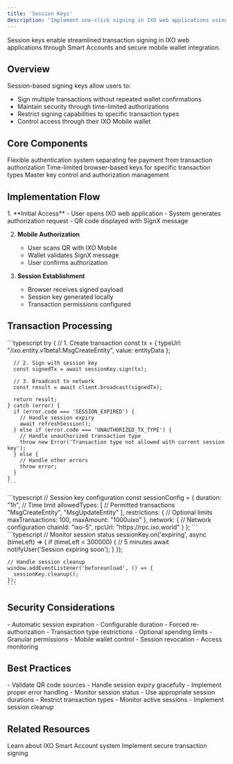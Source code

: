 ```yaml
---
title: 'Session Keys'
description: 'Implement one-click signing in IXO web applications using session-based keys'
---
```


<Tip>
  Session keys enable streamlined transaction signing in IXO web applications through Smart Accounts and secure mobile wallet integration.
</Tip>

## Overview

Session-based signing keys allow users to:
- Sign multiple transactions without repeated wallet confirmations
- Maintain security through time-limited authorizations
- Restrict signing capabilities to specific transaction types
- Control access through their IXO Mobile wallet

## Core Components

<CardGroup>
  <Card title="Smart Accounts" icon="wallet">
    Flexible authentication system separating fee payment from transaction authorization
  </Card>

  <Card title="Session Keys" icon="key">
    Time-limited browser-based keys for specific transaction types
  </Card>

  <Card title="Mobile Wallet" icon="mobile">
    Master key control and authorization management
  </Card>
</CardGroup>

## Implementation Flow

<Steps>
  1. **Initial Access**
     - User opens IXO web application
     - System generates authorization request
     - QR code displayed with SignX message

  2. **Mobile Authorization**
     - User scans QR with IXO Mobile
     - Wallet validates SignX message
     - User confirms authorization

  3. **Session Establishment**
     - Browser receives signed payload
     - Session key generated locally
     - Transaction permissions configured
</Steps>

## Transaction Processing

<AccordionGroup>
  <Accordion title="Signing Process" icon="signature">
    ```typescript
    try {
      // 1. Create transaction
      const tx = {
        typeUrl: "/ixo.entity.v1beta1.MsgCreateEntity",
        value: entityData
      };

      // 2. Sign with session key
      const signedTx = await sessionKey.sign(tx);

      // 3. Broadcast to network
      const result = await client.broadcast(signedTx);
      
      return result;
    } catch (error) {
      if (error.code === 'SESSION_EXPIRED') {
        // Handle session expiry
        await refreshSession();
      } else if (error.code === 'UNAUTHORIZED_TX_TYPE') {
        // Handle unauthorized transaction type
        throw new Error('Transaction type not allowed with current session key');
      } else {
        // Handle other errors
        throw error;
      }
    }
    ```
  </Accordion>

  <Accordion title="Authorization Scope" icon="shield-check">
    ```typescript
    // Session key configuration
    const sessionConfig = {
      duration: "1h",           // Time limit
      allowedTypes: [          // Permitted transactions
        "MsgCreateEntity",
        "MsgUpdateEntity"
      ],
      restrictions: {          // Optional limits
        maxTransactions: 100,
        maxAmount: "1000uixo"
      },
      network: {              // Network configuration
        chainId: "ixo-5",
        rpcUrl: "https://rpc.ixo.world"
      }
    };
    ```
  </Accordion>

  <Accordion title="Session Management" icon="arrows-rotate">
    ```typescript
    // Monitor session status
    sessionKey.on('expiring', async (timeLeft) => {
      if (timeLeft < 300000) { // 5 minutes
        await notifyUser('Session expiring soon');
      }
    });

    // Handle session cleanup
    window.addEventListener('beforeunload', () => {
      sessionKey.cleanup();
    });
    ```
  </Accordion>
</AccordionGroup>

## Security Considerations

<CardGroup>
  <Card title="Time Limits" icon="clock">
    - Automatic session expiration
    - Configurable duration
    - Forced re-authorization
  </Card>

  <Card title="Scope Control" icon="shield">
    - Transaction type restrictions
    - Optional spending limits
    - Granular permissions
  </Card>

  <Card title="Key Management" icon="key">
    - Mobile wallet control
    - Session revocation
    - Access monitoring
  </Card>
</CardGroup>

## Best Practices

<AccordionGroup>
  <Accordion title="Implementation" icon="code">
    - Validate QR code sources
    - Handle session expiry gracefully
    - Implement proper error handling
    - Monitor session status
  </Accordion>

  <Accordion title="Security" icon="lock">
    - Use appropriate session durations
    - Restrict transaction types
    - Monitor active sessions
    - Implement session cleanup
  </Accordion>
</AccordionGroup>

## Related Resources

<CardGroup>
  <Card title="Smart Accounts" icon="book" href="/guides/dev/smart-accounts">
    Learn about IXO Smart Account system
  </Card>

  <Card title="SignX Integration" icon="plug" href="/guides/dev/signx">
    Implement secure transaction signing
  </Card>
</CardGroup>